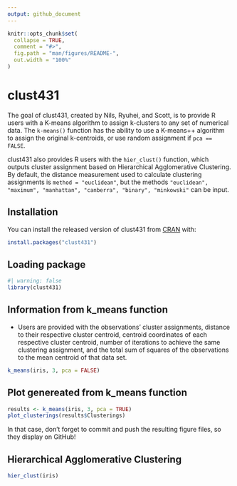 ```yaml
---
output: github_document
---
```


<!-- README.md is generated from README.Rmd. Please edit that file -->

```r
knitr::opts_chunk$set(
  collapse = TRUE,
  comment = "#>",
  fig.path = "man/figures/README-",
  out.width = "100%"
)
```

# clust431

<!-- badges: start -->
<!-- badges: end -->

The goal of clust431, created by Nils, Ryuhei, and Scott, is to provide R users with a K-means algorithm to assign k-clusters to any set of numerical data. 
The `k-means()` function has the ability to use a K-means++ algorithm to assign the original k-centroids, or use random assignment
if `pca == FALSE`.

clust431 also provides R users with the `hier_clust()` function, which outputs cluster assignment based on Hierarchical Agglomerative Clustering. By default, the distance measurement used to calculate clustering assignments is `method = "euclidean"`, but the methods `"euclidean", "maximum", "manhattan", "canberra", "binary", "minkowski"` can be input.

## Installation

You can install the released version of clust431 from [CRAN](https://CRAN.R-project.org) with:

``` r
install.packages("clust431")
```

## Loading package

```r
#| warning: false
library(clust431)
```

## Information from k_means function

- Users are provided with the observations' cluster assignments, distance to their respective cluster centroid, centroid coordinates of each respective cluster centroid, number of iterations to achieve the same clustering assignment, and the total sum of squares of the observations to the mean centroid of that data set.

```r
k_means(iris, 3, pca = FALSE)
```

## Plot genereated from k_means function

```r
results <- k_means(iris, 3, pca = TRUE)
plot_clusterings(results$Clusterings)
```

In that case, don't forget to commit and push the resulting figure files, so they display on GitHub!

## Hierarchical Agglomerative Clustering

```r
hier_clust(iris)
```

